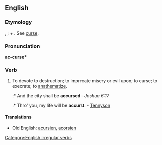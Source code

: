 ==English==

===Etymology===
{{OE.}} {{term|acursien|la=ang}}, {{term|acorsien|la=ang}}; {{term|a-|la=ang}} + {{term|cursien||to curse|la=ang}}. See [[curse]].

===Pronunciation===
'''ac-curse*'''

===Verb===
{{en-verb|inf=to accurse|accurses|accursing|accursed|'''[[accursed]]''' ''or'' '''[[accurst]]'''}}

# To devote to destruction; to imprecate misery or evil upon; to curse; to execrate; to [[anathematize]].
#:* And the city shall be '''accursed''' - ''Joshua 6:17''
#:* Thro' you, my life will be '''accurst'''. - [[Tennyson]]

====Translations====
* Old English: [[acursien]], [[acorsien]]

[[Category:English irregular verbs]]
